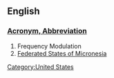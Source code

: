 ==English==
[[Category:United States]]
===[[Wiktionary:List of acronyms and abbreviations|Acronym, Abbreviation]]===
#Frequency Modulation
#[[Federated States of Micronesia]]